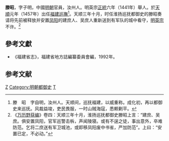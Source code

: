 '''滕昭'''，字子明，中國[[明朝|明朝]]官員，汝州人。明英宗[[正统_(年号)|正統]]六年（1441年）舉人。於[[天顺_(明)|天順]]元年（1457年）出任[[福建巡撫|福建巡撫]]<ref>滕　昭　字自明，汝州人。天顺间，巡抚福建，以威重称。成化初，再以都御史来巡抚。风裁益竣，吏民畏服，一时山贼海寇，悉赖剿平。</ref>。天顺三年十月，时任淮扬巡抚都御史的滕昭奏请将先前被释放并安置[[凤阳|凤阳]]的建庶人、吴庶人重新送到有军队的城中看守，[[明英宗|明英宗]]不许。<ref>《[[万历野获编|万历野获编]]》卷四：天顺三年十月，淮扬巡抚都御史滕昭上言：“建庶、吴庶。俱安置凤阳，官军巡警击柝，声闻陵寝。或有不逞之徒，事出意外，卒难防范。乞将二庶送有军卫城池，或即移凤阳废中书省，严加防范”。上曰：“安置已定，不必动。”</ref>

==參考文獻==
*《福建省志》，福建省地方誌編纂委員會編，1992年。

==参考文献==
{{reflist}}
{{start box}}
{{s-off}}
{{s-before|[[張楷|張楷]]}}
{{s-title|[[福建巡撫|福建巡撫]]|1457年上任}}
{{s-after|[[張瑄_(正統進士)|張瑄]]}}
{{end box}}
{{明朝人小作品}}
[[Category:滕姓|Z]]
[[Category:明朝都御史|Category:明朝都御史]]
[[Category:明朝福建巡抚|T]]
